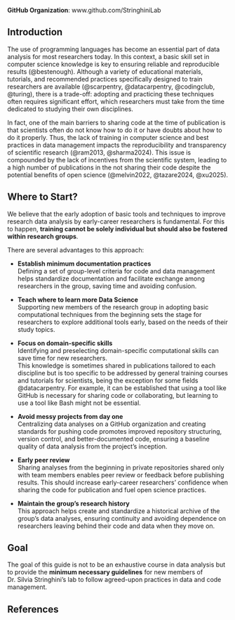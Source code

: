 **GitHub Organization**: www.github.com/StringhiniLab

## Introduction {.unnumbered}

The use of programming languages has become an essential part of data analysis for most researchers today. In this context, a basic skill set in computer science knowledge is key to ensuring reliable and reproducible results (@bestenough). Although a variety of educational materials, tutorials, and recommended practices specifically designed to train researchers are available (@scarpentry, @datacarpentry, @codingclub, @turing), there is a trade-off: adopting and practicing these techniques often requires significant effort, which researchers must take from the time dedicated to studying their own disciplines.

In fact, one of the main barriers to sharing code at the time of publication is that scientists often do not know how to do it or have doubts about how to do it properly. Thus, the lack of training in computer science and best practices in data management impacts the reproducibility and transparency of scientific research (@ram2013, @sharma2024). This issue is compounded by the lack of incentives from the scientific system, leading to a high number of publications in the not sharing their code despite the potential benefits of open science (@melvin2022, @tazare2024, @xu2025).

## Where to Start? {.unnumbered}

We believe that the early adoption of basic tools and techniques to improve research data analysis by early-career researchers is fundamental. For this to happen, **training cannot be solely individual but should also be fostered within research groups**. 

There are several advantages to this approach:
  
- **Establish minimum documentation practices**  
  Defining a set of group-level criteria for code and data management helps standardize documentation and facilitate exchange among researchers in the group, saving time and avoiding confusion.
    
- **Teach where to learn more Data Science**  
  Supporting new members of the research group in adopting basic computational techniques from the beginning sets the stage for researchers to explore additional tools early, based on the needs of their study topics.
    
- **Focus on domain-specific skills**  
  Identifying and preselecting domain-specific computational skills can save time for new researchers.  
  This knowledge is sometimes shared in publications tailored to each discipline but is too specific to be addressed by general training courses and tutorials for scientists, being the exception for some fields @datacarpentry.
  For example, it can be established that using a tool like GitHub is necessary for sharing code or collaborating, but learning to use a tool like Bash might not be essential.
  
- **Avoid messy projects from day one**  
  Centralizing data analyses on a GitHub organization and creating standards for pushing code promotes improved repository structuring, version control, and better-documented code, ensuring a baseline quality of data analysis from the project's inception.
  
- **Early peer review**  
  Sharing analyses from the beginning in private repositories shared only with team members enables peer review or feedback before publishing results. This should increase early-career researchers' confidence when sharing the code for publication and fuel open science practices.

- **Maintain the group's research history**  
  This approach helps create and standardize a historical archive of the group’s data analyses, ensuring continuity and avoiding dependence on researchers leaving behind their code and data when they move on.

## Goal {.unnumbered}

The goal of this guide is not to be an exhaustive course in data analysis but to provide the **minimum necessary guidelines** for new members of Dr. Silvia Stringhini's lab to follow agreed-upon practices in data and code management.

## References  
